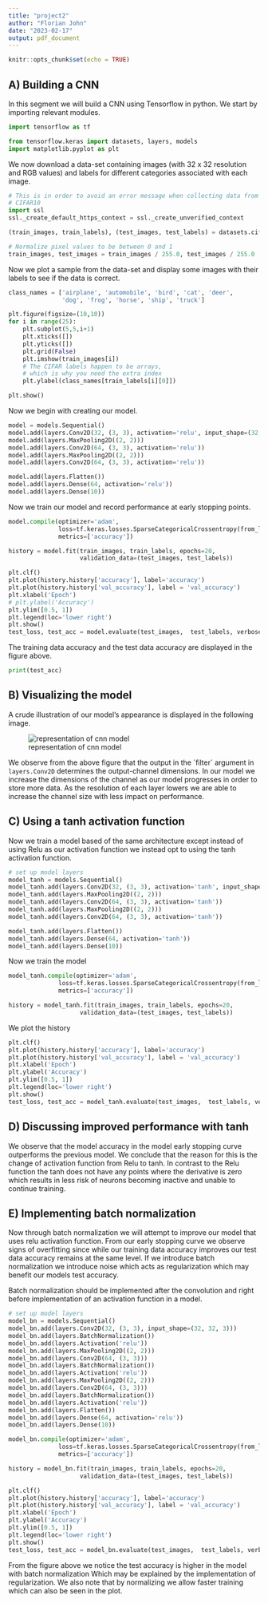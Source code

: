 ```yaml
---
title: "project2"
author: "Florian John"
date: "2023-02-17"
output: pdf_document
---
```


```r
knitr::opts_chunk$set(echo = TRUE)
```

## A) Building a CNN

In this segment we will build a CNN using Tensorflow in python.
We start by importing relevant modules.

```python
import tensorflow as tf

from tensorflow.keras import datasets, layers, models
import matplotlib.pyplot as plt
```

We now download a data-set containing images (with 32 x 32 resolution and RGB values) and labels for different categories associated with each image.

```python
# This is in order to avoid an error message when collecting data from
# CIFAR10
import ssl
ssl._create_default_https_context = ssl._create_unverified_context
```


```python
(train_images, train_labels), (test_images, test_labels) = datasets.cifar10.load_data()

# Normalize pixel values to be between 0 and 1
train_images, test_images = train_images / 255.0, test_images / 255.0
```

Now we plot a sample from the data-set and display some images with their labels to see if the data is correct.

```python
class_names = ['airplane', 'automobile', 'bird', 'cat', 'deer',
               'dog', 'frog', 'horse', 'ship', 'truck']

plt.figure(figsize=(10,10))
for i in range(25):
    plt.subplot(5,5,i+1)
    plt.xticks([])
    plt.yticks([])
    plt.grid(False)
    plt.imshow(train_images[i])
    # The CIFAR labels happen to be arrays, 
    # which is why you need the extra index
    plt.ylabel(class_names[train_labels[i][0]])

plt.show()
```

Now we begin with creating our model. 

```python
model = models.Sequential()
model.add(layers.Conv2D(32, (3, 3), activation='relu', input_shape=(32, 32, 3)))
model.add(layers.MaxPooling2D((2, 2)))
model.add(layers.Conv2D(64, (3, 3), activation='relu'))
model.add(layers.MaxPooling2D((2, 2)))
model.add(layers.Conv2D(64, (3, 3), activation='relu'))
```

```python
model.add(layers.Flatten())
model.add(layers.Dense(64, activation='relu'))
model.add(layers.Dense(10))
```

Now we train our model and record performance at early stopping points.

```python
model.compile(optimizer='adam',
              loss=tf.keras.losses.SparseCategoricalCrossentropy(from_logits=True),
              metrics=['accuracy'])

history = model.fit(train_images, train_labels, epochs=20, 
                    validation_data=(test_images, test_labels))
```

```python
plt.clf()
plt.plot(history.history['accuracy'], label='accuracy')
plt.plot(history.history['val_accuracy'], label = 'val_accuracy')
plt.xlabel('Epoch')
# plt.ylabel('Accuracy')
plt.ylim([0.5, 1])
plt.legend(loc='lower right')
plt.show()
test_loss, test_acc = model.evaluate(test_images,  test_labels, verbose=2)
```

The training data accuracy and the test data accuracy are displayed in the figure above.

```python
print(test_acc)
```


## B) Visualizing the model

A crude illustration of our model's appearance is displayed in the following image.

![representation of cnn model]("Cnn1.png")

We observe from the above figure that the output in the ´filter´ argument in `layers.Conv2D` determines the output-channel dimensions. In our model we increase the dimensions of the channel as our model progresses in order to store more data. As the resolution of each layer lowers we are able to increase the channel size with less impact on performance.

## C) Using a tanh activation function

Now we train a model based of the same architecture except instead of using Relu as our activation function we instead opt to using the tanh activation function.

```python
# set up model layers
model_tanh = models.Sequential()
model_tanh.add(layers.Conv2D(32, (3, 3), activation='tanh', input_shape=(32, 32, 3)))
model_tanh.add(layers.MaxPooling2D((2, 2)))
model_tanh.add(layers.Conv2D(64, (3, 3), activation='tanh'))
model_tanh.add(layers.MaxPooling2D((2, 2)))
model_tanh.add(layers.Conv2D(64, (3, 3), activation='tanh'))

model_tanh.add(layers.Flatten())
model_tanh.add(layers.Dense(64, activation='tanh'))
model_tanh.add(layers.Dense(10))


```

Now we train the model

```python
model_tanh.compile(optimizer='adam',
              loss=tf.keras.losses.SparseCategoricalCrossentropy(from_logits=True),
              metrics=['accuracy'])

history = model_tanh.fit(train_images, train_labels, epochs=20, 
                    validation_data=(test_images, test_labels))
```

We plot the history 

```python
plt.clf()
plt.plot(history.history['accuracy'], label='accuracy')
plt.plot(history.history['val_accuracy'], label = 'val_accuracy')
plt.xlabel('Epoch')
plt.ylabel('Accuracy')
plt.ylim([0.5, 1])
plt.legend(loc='lower right')
plt.show()
test_loss, test_acc = model_tanh.evaluate(test_images,  test_labels, verbose=2)
```

## D) Discussing improved performance with tanh

We observe that the model accuracy in the model early stopping curve outperforms the previous model. We conclude that the reason for this is the change of activation function from Relu to tanh. In contrast to the Relu function the tanh does not have any points where the derivative is zero which results in less risk of neurons becoming inactive and unable to continue training.

## E) Implementing batch normalization 

Now through batch normalization we will attempt to improve our model that uses relu activation function. From our early stopping curve we observe signs of overfitting since while our training data accuracy improves our test data accuracy remains at the same level. If we introduce batch normalization we introduce noise which acts as regularization which may benefit our models test accuracy.

Batch normalization should be implemented after the convolution and right before implementation of an activation function in a model.

```python
# set up model layers
model_bn = models.Sequential()
model_bn.add(layers.Conv2D(32, (3, 3), input_shape=(32, 32, 3)))
model_bn.add(layers.BatchNormalization())
model_bn.add(layers.Activation('relu'))
model_bn.add(layers.MaxPooling2D((2, 2)))
model_bn.add(layers.Conv2D(64, (3, 3)))
model_bn.add(layers.BatchNormalization())
model_bn.add(layers.Activation('relu'))
model_bn.add(layers.MaxPooling2D((2, 2)))
model_bn.add(layers.Conv2D(64, (3, 3)))
model_bn.add(layers.BatchNormalization())
model_bn.add(layers.Activation('relu'))
model_bn.add(layers.Flatten())
model_bn.add(layers.Dense(64, activation='relu'))
model_bn.add(layers.Dense(10))
```

```python
model_bn.compile(optimizer='adam',
              loss=tf.keras.losses.SparseCategoricalCrossentropy(from_logits=True),
              metrics=['accuracy'])

history = model_bn.fit(train_images, train_labels, epochs=20, 
                    validation_data=(test_images, test_labels))
```

```python
plt.clf()
plt.plot(history.history['accuracy'], label='accuracy')
plt.plot(history.history['val_accuracy'], label = 'val_accuracy')
plt.xlabel('Epoch')
plt.ylabel('Accuracy')
plt.ylim([0.5, 1])
plt.legend(loc='lower right')
plt.show()
test_loss, test_acc = model_bn.evaluate(test_images,  test_labels, verbose=2)
```

From the figure above we notice the test accuracy is higher in the model with batch normalization Which may be explained by the implementation of regularization. We also note that by normalizing we allow faster training which can also be seen in the plot.
